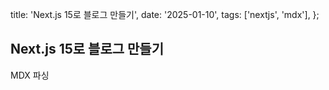   title: 'Next.js 15로 블로그 만들기',
  date: '2025-01-10',
  tags: ['nextjs', 'mdx'],
};

## Next.js 15로 블로그 만들기

MDX 파싱
